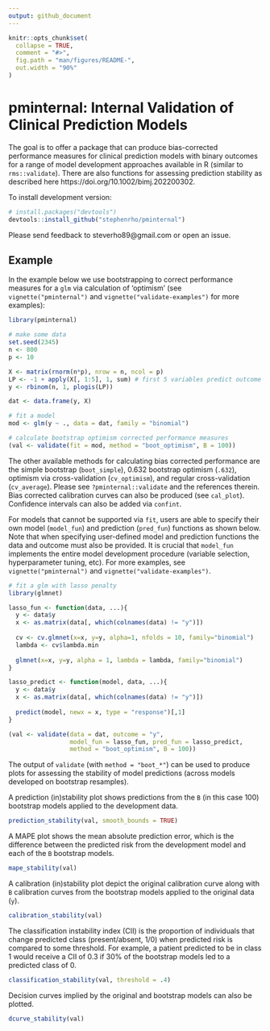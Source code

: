 ```yaml
---
output: github_document
---
```


<!-- README.md is generated from README.Rmd. Please edit that file -->

```r
knitr::opts_chunk$set(
  collapse = TRUE,
  comment = "#>",
  fig.path = "man/figures/README-",
  out.width = "90%"
)
```

# pminternal: Internal Validation of Clinical Prediction Models

<!-- badges: start -->
<!-- badges: end -->

The goal is to offer a package that can produce bias-corrected performance measures for clinical prediction models with binary outcomes for a range of model development approaches available in R (similar to `rms::validate`). There are also functions for assessing prediction stability as described here https://doi.org/10.1002/bimj.202200302.  

To install development version:

``` r
# install.packages("devtools")
devtools::install_github("stephenrho/pminternal")
```

Please send feedback to steverho89@gmail.com or open an issue. 

## Example

In the example below we use bootstrapping to correct performance measures for a `glm` via calculation of 'optimism' (see `vignette("pminternal")` and `vignette("validate-examples")` for more examples):

```r
library(pminternal)

# make some data
set.seed(2345)
n <- 800
p <- 10

X <- matrix(rnorm(n*p), nrow = n, ncol = p)
LP <- -1 + apply(X[, 1:5], 1, sum) # first 5 variables predict outcome
y <- rbinom(n, 1, plogis(LP))

dat <- data.frame(y, X)

# fit a model
mod <- glm(y ~ ., data = dat, family = "binomial")

# calculate bootstrap optimism corrected performance measures
(val <- validate(fit = mod, method = "boot_optimism", B = 100))

```

The other available methods for calculating bias corrected performance are the simple bootstrap (`boot_simple`), 0.632 bootstrap optimism (`.632`), optimism via cross-validation (`cv_optimism`), and regular cross-validation (`cv_average`). Please see `?pminternal::validate` and the references therein. Bias corrected calibration curves can also be produced (see `cal_plot`). Confidence intervals can also be added via `confint`.

For models that cannot be supported via `fit`, users are able to specify their own model (`model_fun`) and prediction (`pred_fun`) functions as shown below. Note that when specifying user-defined model and prediction functions the data and outcome must also be provided. It is crucial that `model_fun` implements the entire model development procedure (variable selection, hyperparameter tuning, etc). For more examples, see `vignette("pminternal")` and `vignette("validate-examples")`.

```r
# fit a glm with lasso penalty
library(glmnet)

lasso_fun <- function(data, ...){
  y <- data$y
  x <- as.matrix(data[, which(colnames(data) != "y")])
  
  cv <- cv.glmnet(x=x, y=y, alpha=1, nfolds = 10, family="binomial")
  lambda <- cv$lambda.min
  
  glmnet(x=x, y=y, alpha = 1, lambda = lambda, family="binomial")
}

lasso_predict <- function(model, data, ...){
  y <- data$y
  x <- as.matrix(data[, which(colnames(data) != "y")])
  
  predict(model, newx = x, type = "response")[,1]
}

(val <- validate(data = dat, outcome = "y", 
                 model_fun = lasso_fun, pred_fun = lasso_predict, 
                 method = "boot_optimism", B = 100))
```

The output of `validate` (with `method = "boot_*"`) can be used to produce plots for assessing the stability of model predictions (across models developed on bootstrap resamples).

A prediction (in)stability plot shows predictions from the `B` (in this case 100) bootstrap models applied to the development data.

```r
prediction_stability(val, smooth_bounds = TRUE)
```

A MAPE plot shows the mean absolute prediction error, which is the difference between the predicted risk from the development model and each of the `B` bootstrap models.

```r
mape_stability(val)
```

A calibration (in)stability plot depict the original calibration curve along with `B` calibration curves from the bootstrap models applied to the original data (`y`).

```r
calibration_stability(val)
```

The classification instability index (CII) is the proportion of individuals that change predicted class (present/absent, 1/0) when predicted risk is compared to some threshold. For example, a patient predicted to be in class 1 would receive a CII of 0.3 if 30% of the bootstrap models led to a predicted class of 0. 

```r
classification_stability(val, threshold = .4)
```

Decision curves implied by the original and bootstrap models can also be plotted.

```r
dcurve_stability(val)
```

